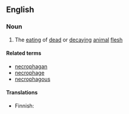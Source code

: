==English==

===Noun===
{{en-noun|-}}

# The [[eating]] of [[dead]] or [[decaying]] [[animal]] [[flesh]]

====Related terms====
*[[necrophagan]]
*[[necrophage]]
*[[necrophagous]]

====Translations====
{{top}}
* Finnish: {{t|fi|nekrofagia}}
{{mid}}
{{bottom}}